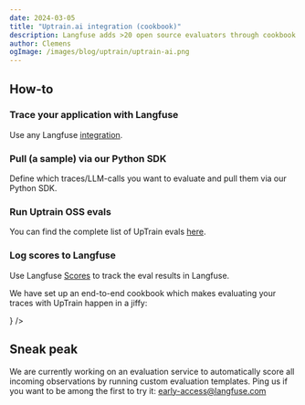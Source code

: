 ```yaml
---
date: 2024-03-05
title: "Uptrain.ai integration (cookbook)"
description: Langfuse adds >20 open source evaluators through cookbook integration with open source project and fellow Y Combinator startup UpTrain.ai
author: Clemens
ogImage: /images/blog/uptrain/uptrain-ai.png
---
```



<ChangelogHeader />

## How-to

<Steps>

### Trace your application with Langfuse

Use any Langfuse [integration](/docs/integrations).

### Pull (a sample) via our Python SDK

Define which traces/LLM-calls you want to evaluate and pull them via our Python SDK.

### Run Uptrain OSS evals

You can find the complete list of UpTrain evals [here](https://github.com/uptrain-ai/uptrain?tab=readme-ov-file#pre-built-evaluations-we-offer-).

### Log scores to Langfuse

Use Langfuse [Scores](/docs/scores) to track the eval results in Langfuse.

</Steps>

We have set up an end-to-end cookbook which makes evaluating your traces with UpTrain happen in a jiffy:


<Cards num={3}>
  <Card
    title="Uptrain + Langfuse Cookbook"
    href="/guides/cookbook/evaluation_with_uptrain"
    icon={<FileCode />}
  />
</Cards>

## Sneak peak

We are currently working on an evaluation service to automatically score all incoming observations by running custom evaluation templates. Ping us if you want to be among the first to try it: early-access@langfuse.com
